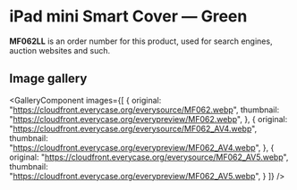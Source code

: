
# iPad mini Smart Cover — Green

<Callout type='info' emoji='👉🏻'>**MF062LL** is an order number for this product, used for search engines, auction websites and such.</Callout>

## Image gallery

<GalleryComponent
    images={[
      {
        original: "https://cloudfront.everycase.org/everysource/MF062.webp",
        thumbnail: "https://cloudfront.everycase.org/everypreview/MF062.webp",
      },
      {
        original: "https://cloudfront.everycase.org/everysource/MF062_AV4.webp",
        thumbnail: "https://cloudfront.everycase.org/everypreview/MF062_AV4.webp",
      },
      {
        original: "https://cloudfront.everycase.org/everysource/MF062_AV5.webp",
        thumbnail: "https://cloudfront.everycase.org/everypreview/MF062_AV5.webp",
      }
    ]}
  />
